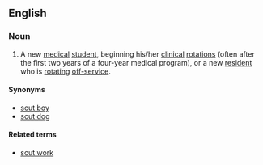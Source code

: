 ==English==

===Noun===
{{en-noun|head=[[scut]] [[monkey]]}}

# {{context|slang|medicine|lang=en}} A new [[medical]] [[student]], beginning his/her [[clinical]] [[rotation]]s (often after the first two years of a four-year medical program), or a new [[resident]] who is [[rotating]] [[off-service]].

====Synonyms====
* [[scut boy]]
* [[scut dog]]

====Related terms====
* [[scut work]]